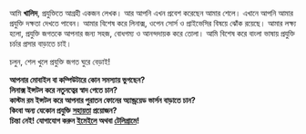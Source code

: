 আমি **খালিদ**, প্রযুক্তিতে আগ্রহী একজন লেখক। আর আপনি এখন প্রবেশ করেছেন আমার শেলে। এখানে আপনি আমার প্রযুক্তি দক্ষতা দেখতে পাবেন। আমার বিশেষ করে লিনাক্স, ওপেন সোর্স ও প্রাইভেসির বিষয়ে ঝোঁক রয়েছে। আমার লক্ষ্য হলো, প্রযুক্তি জগতকে আপনার জন্য সহজ, বোধগম্য ও আনন্দদায়ক করে তোলা। আমি বিশেষ করে বাংলা ভাষায় প্রযুক্তি চর্চার প্রসার বাড়াতে চাই।

চলুন, শেল খুলে প্রযুক্তি জগত ঘুরে বেড়াই!

**আপনার মোবাইল বা কম্পিউটারে কোন সমস্যায় ভুগছেন?**  
**লিনাক্স ইন্সটল করে নতুনত্বের স্বাদ পেতে চান?**  
**কাস্টম রম ইন্সটল করে আপনার পুরাতন ফোনের অ্যান্ড্রয়েড ভার্সন বাড়াতে চান?**  
**কিংবা অন্য যেকোন প্রযুক্তি [সহায়তা](https://blog.khalidrafi.me/bn/services/) প্রয়োজন?**  
**চিন্তা নেই! যোগাযোগ করুন [ইমেইলে](mailto:khalidershell.duarg@slmail.me) অথবা [টেলিগ্রামে](https://t.me/khalidershell)!**
